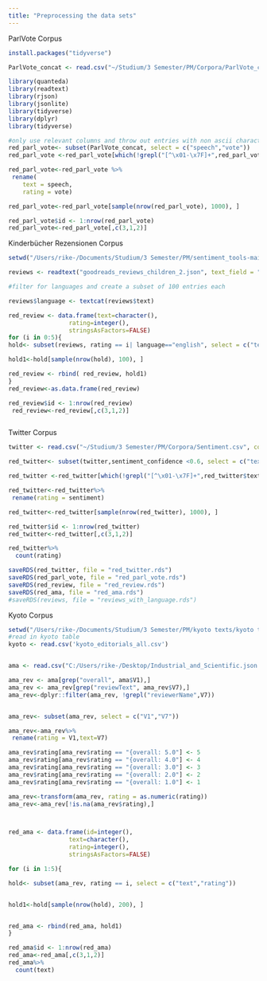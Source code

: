 ---
title: "Preprocessing the data sets"
---
ParlVote Corpus
```{r}
install.packages("tidyverse")
```


```{r}
ParlVote_concat <- read.csv("~/Studium/3 Semester/PM/Corpora/ParlVote_concat.csv")
```


```{r}
library(quanteda)
library(readtext)
library(rjson)
library(jsonlite)
library(tidyverse)
library(dplyr)
library(tidyverse)

```


```{r}
#only use relevant columns and throw out entries with non ascii characters
red_parl_vote<- subset(ParlVote_concat, select = c("speech","vote"))
red_parl_vote <-red_parl_vote[which(!grepl("[^\x01-\x7F]+",red_parl_vote$speech)),]

red_parl_vote<-red_parl_vote %>% 
 rename(
    text = speech,
    rating = vote)

red_parl_vote<-red_parl_vote[sample(nrow(red_parl_vote), 1000), ]

red_parl_vote$id <- 1:nrow(red_parl_vote) 
red_parl_vote<-red_parl_vote[,c(3,1,2)]

```

Kinderbücher Rezensionen Corpus

```{r}
setwd("/Users/rike-/Documents/Studium/3 Semester/PM/sentiment_tools-main/sentiment_tools-main/implementation")

reviews <- readtext("goodreads_reviews_children_2.json", text_field = "review_text")

```


```{r}
#filter for languages and create a subset of 100 entries each
```


```{r}
reviews$language <- textcat(reviews$text)
```


```{r}
red_review <- data.frame(text=character(),
                 rating=integer(), 
                 stringsAsFactors=FALSE) 
for (i in 0:5){
hold<- subset(reviews, rating == i| language=="english", select = c("text","rating"))

hold1<-hold[sample(nrow(hold), 100), ]

red_review <- rbind( red_review, hold1)
}
red_review<-as.data.frame(red_review)

red_review$id <- 1:nrow(red_review) 
 red_review<-red_review[,c(3,1,2)]
```
```{r}

```

Twitter Corpus
```{r}
twitter <- read.csv("~/Studium/3 Semester/PM/Corpora/Sentiment.csv", comment.char="#")
```
```{r}
red_twitter<- subset(twitter,sentiment_confidence <0.6, select = c("text","sentiment"))

red_twitter <-red_twitter[which(!grepl("[^\x01-\x7F]+",red_twitter$text)),]

red_twitter<-red_twitter%>% 
 rename(rating = sentiment)

red_twitter<-red_twitter[sample(nrow(red_twitter), 1000), ]

red_twitter$id <- 1:nrow(red_twitter) 
red_twitter<-red_twitter[,c(3,1,2)]

red_twitter%>%
  count(rating)
```


```{r}
saveRDS(red_twitter, file = "red_twitter.rds")
saveRDS(red_parl_vote, file = "red_parl_vote.rds")
saveRDS(red_review, file = "red_review.rds")
saveRDS(red_ama, file = "red_ama.rds")
#saveRDS(reviews, file = "reviews_with_language.rds")


```

Kyoto Corpus
```{r}
setwd("/Users/rike-/Documents/Studium/3 Semester/PM/kyoto texts/kyoto texts/")
#read in kyoto table
kyoto <- read.csv('kyoto_editorials_all.csv')
```


```{r}
```


```{r}
ama <- read.csv("C:/Users/rike-/Desktop/Industrial_and_Scientific.json.gz", header=FALSE,nrows=90000)
```
```{r}
ama_rev <- ama[grep("overall", ama$V1),]
ama_rev <- ama_rev[grep("reviewText", ama_rev$V7),]
ama_rev<-dplyr::filter(ama_rev, !grepl("reviewerName",V7))


ama_rev<- subset(ama_rev, select = c("V1","V7"))

ama_rev<-ama_rev%>% 
 rename(rating = V1,text=V7)

ama_rev$rating[ama_rev$rating == "{overall: 5.0"] <- 5
ama_rev$rating[ama_rev$rating == "{overall: 4.0"] <- 4
ama_rev$rating[ama_rev$rating == "{overall: 3.0"] <- 3
ama_rev$rating[ama_rev$rating == "{overall: 2.0"] <- 2
ama_rev$rating[ama_rev$rating == "{overall: 1.0"] <- 1

ama_rev<-transform(ama_rev, rating = as.numeric(rating))
ama_rev<-ama_rev[!is.na(ama_rev$rating),]



red_ama <- data.frame(id=integer(),
                 text=character(),
                 rating=integer(), 
                 stringsAsFactors=FALSE) 

for (i in 1:5){

hold<- subset(ama_rev, rating == i, select = c("text","rating"))


hold1<-hold[sample(nrow(hold), 200), ]


red_ama <- rbind(red_ama, hold1)
}

red_ama$id <- 1:nrow(red_ama) 
red_ama<-red_ama[,c(3,1,2)]
red_ama%>%
  count(text)
```



